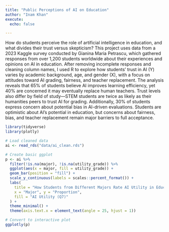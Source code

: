 ```yaml
---
title: "Public Perceptions of AI on Education"
author: "Inam Khan"
execute: 
  echo: false

---
```


How do students perceive the role of artificial intelligence in education, and what divides their trust versus skepticism?
This project uses data from a 2023 Kaggle survey conducted by Gianina Maria Petrascu, which gathered responses from over 1,200 students worldwide about their experiences and opinions on AI in education. After removing incomplete responses and cleaning column names, I used R to explore how students’ trust in AI (Y) varies by academic background, age, and gender (X), with a focus on attitudes toward AI grading, fairness, and teacher replacement.
The analysis reveals that 65% of students believe AI improves learning efficiency, yet 40% are concerned it may eventually replace human teachers. Trust levels also differ by field of study—STEM students are twice as likely as their humanities peers to trust AI for grading. Additionally, 30% of students express concern about potential bias in AI-driven evaluations.
Students are optimistic about AI’s potential in education, but concerns about fairness, bias, and teacher replacement remain major barriers to full acceptance.

```r
library(tidyverse)
library(plotly)

# Load cleaned data
ai <- read_rds("data/ai_clean.rds")

# Create basic ggplot
p <- ai %>%
  filter(!is.na(major), !is.na(utility_grade)) %>%
  ggplot(aes(x = major, fill = utility_grade)) +
  geom_bar(position = "fill") +
  scale_y_continuous(labels = scales::percent_format()) +
  labs(
    title = "How Students from Different Majors Rate AI Utility in Education",
    x = "Major", y = "Proportion",
    fill = "AI Utility (Q7)"
  ) +
  theme_minimal() +
  theme(axis.text.x = element_text(angle = 25, hjust = 1))

# Convert to interactive plot
ggplotly(p)
```

